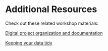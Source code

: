 # Additional Resources

Check out these related workshop materials:

[Digital project organization and documentation](https://ucdavisdatalab.github.io/workshop_how-to-data-documentation/)

[Keeping your data tidy](https://ucdavisdatalab.github.io/workshop_keeping_data_tidy/)